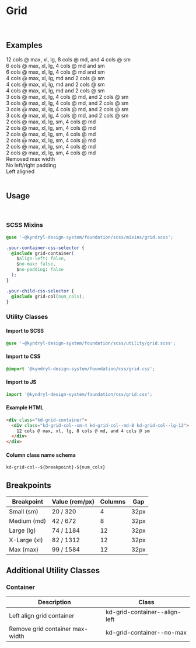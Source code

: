 
<Meta title="Foundation/Grid" />

# Grid

<br />

## Examples

<Unstyled>
<style>
{`
.sbdocs-content {
  max-width: none;
}

.kd-grid-container {
margin-top: 32px;
margin-bottom: 32px;
}

.kd-grid-container > div {
text-align: center;
border: 1px solid lightgray;
padding: 16px;
}

.kd-grid-container p {
margin: 0;
}
`}

</style>

<div className="kd-grid-container">
  <div className="kd-grid-col--sm-4 kd-grid-col--md-8 kd-grid-col--lg-12">
    12 cols @ max, xl, lg, 8 cols @ md, and 4 cols @ sm
  </div>
</div>

<div className="kd-grid-container">
  <div className="kd-grid-col--sm-4 kd-grid-col--md-4 kd-grid-col--lg-6">
    6 cols @ max, xl, lg, 4 cols @ md and sm
  </div>
  <div className="kd-grid-col--sm-4 kd-grid-col--md-4 kd-grid-col--lg-6">
    6 cols @ max, xl, lg, 4 cols @ md and sm
  </div>
</div>

<div className="kd-grid-container">
  <div className="kd-grid-col--sm-2 kd-grid-col--md-4 kd-grid-col--lg-4">
    4 cols @ max, xl, lg, md and 2 cols @ sm
  </div>
  <div className="kd-grid-col--sm-2 kd-grid-col--md-4 kd-grid-col--lg-4">
    4 cols @ max, xl, lg, md and 2 cols @ sm
  </div>
  <div className="kd-grid-col--sm-2 kd-grid-col--md-4 kd-grid-col--lg-4">
    4 cols @ max, xl, lg, md and 2 cols @ sm
  </div>
</div>

<div className="kd-grid-container">
  <div className="kd-grid-col--sm-2 kd-grid-col--md-4 kd-grid-col--lg-3">
    3 cols @ max, xl, lg, 4 cols @ md, and 2 cols @ sm
  </div>
  <div className="kd-grid-col--sm-2 kd-grid-col--md-4 kd-grid-col--lg-3">
    3 cols @ max, xl, lg, 4 cols @ md, and 2 cols @ sm
  </div>
  <div className="kd-grid-col--sm-2 kd-grid-col--md-4 kd-grid-col--lg-3">
    3 cols @ max, xl, lg, 4 cols @ md, and 2 cols @ sm
  </div>
  <div className="kd-grid-col--sm-2 kd-grid-col--md-4 kd-grid-col--lg-3">
    3 cols @ max, xl, lg, 4 cols @ md, and 2 cols @ sm
  </div>
</div>

<div className="kd-grid-container">
  <div className="kd-grid-col--sm-2 kd-grid-col--md-4 kd-grid-col--lg-2">
    2 cols @ max, xl, lg, sm, 4 cols @ md
  </div>
  <div className="kd-grid-col--sm-2 kd-grid-col--md-4 kd-grid-col--lg-2">
    2 cols @ max, xl, lg, sm, 4 cols @ md
  </div>
  <div className="kd-grid-col--sm-2 kd-grid-col--md-4 kd-grid-col--lg-2">
    2 cols @ max, xl, lg, sm, 4 cols @ md
  </div>
  <div className="kd-grid-col--sm-2 kd-grid-col--md-4 kd-grid-col--lg-2">
    2 cols @ max, xl, lg, sm, 4 cols @ md
  </div>
  <div className="kd-grid-col--sm-2 kd-grid-col--md-4 kd-grid-col--lg-2">
    2 cols @ max, xl, lg, sm, 4 cols @ md
  </div>
  <div className="kd-grid-col--sm-2 kd-grid-col--md-4 kd-grid-col--lg-2">
    2 cols @ max, xl, lg, sm, 4 cols @ md
  </div>
</div>

<div className="kd-grid-container kd-grid-container--no-max">
  <div className="kd-grid-col--sm-4 kd-grid-col--md-8 kd-grid-col--lg-12">
    Removed max width
  </div>
</div>

<div className="kd-grid-container kd-grid-container--no-padding">
  <div className="kd-grid-col--sm-4 kd-grid-col--md-8 kd-grid-col--lg-12">
    No left/right padding
  </div>
</div>

<div className="kd-grid-container kd-grid-container--align-left">
  <div className="kd-grid-col--sm-4 kd-grid-col--md-8 kd-grid-col--lg-12">
    Left aligned
  </div>
</div>
</Unstyled>

<br />

## Usage

<br />

### SCSS Mixins

```css
@use '~@kyndryl-design-system/foundation/scss/mixins/grid.scss';

.your-container-css-selector {
  @include grid-container(
    $align-left: false,
    $no-max: false,
    $no-padding: false
  );
}

.your-child-css-selector {
  @include grid-col(num_cols);
}
```

### Utility Classes

#### Import to SCSS

```css
@use '~@kyndryl-design-system/foundation/scss/utility/grid.scss';
```

#### Import to CSS

```css
@import '@kyndryl-design-system/foundation/css/grid.css';
```

#### Import to JS

```js
import '@kyndryl-design-system/foundation/css/grid.css';
```

#### Example HTML

```html
<div class="kd-grid-container">
  <div class="kd-grid-col--sm-4 kd-grid-col--md-8 kd-grid-col--lg-12">
    12 cols @ max, xl, lg, 8 cols @ md, and 4 cols @ sm
  </div>
</div>
```

#### Column class name schema

```
kd-grid-col--${breakpoint}-${num_cols}
```

## Breakpoints

| Breakpoint   | Value (rem/px) | Columns | Gap  |
| ------------ | -------------- | ------- | ---- |
| Small (sm)   | 20 / 320       | 4       | 32px |
| Medium (md)  | 42 / 672       | 8       | 32px |
| Large (lg)   | 74 / 1184      | 12      | 32px |
| X-Large (xl) | 82 / 1312      | 12      | 32px |
| Max (max)    | 99 / 1584      | 12      | 32px |

## Additional Utility Classes

### Container

| Description                     | Class                         |
| ------------------------------- | ----------------------------- |
| Left align grid container       | kd-grid-container--align-left |
| Remove grid container max-width | kd-grid-container--no-max     |
